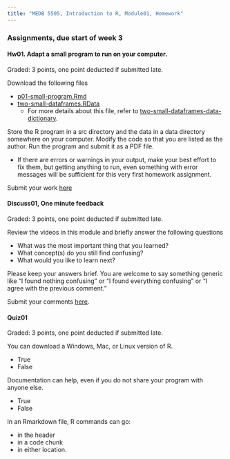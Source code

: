 ```yaml
---
title: "MEDB 5505, Introduction to R, Module01, Homework"
---
```


### Assignments, due start of week 3

#### Hw01. Adapt a small program to run on your computer.

Graded: 3 points, one point deducted if submitted late.

Download the following files

+ [p01-small-program.Rmd](https://github.com/pmean/classes/blob/master/introduction-to-r/src/p01-small-program.Rmd) 
+ [two-small-dataframes.RData](https://github.com/pmean/classes/blob/master/introduction-to-r/data/two-small-dataframes.RData)
  + For more details about this file, refer to [two-small-dataframes-data-dictionary](https://github.com/pmean/classes/blob/master/introduction-to-r/data/two-small-dataframes-data-dictionary.yaml).

 Store the R program in a src directory and the data in a data directory somewhere on your computer. Modify the code so that you are listed as the author. Run the program and submit it as a PDF file.
 
+ If there are errors or warnings in your output, make your best effort to fix them, but getting anything to run, even something with error messages will be sufficient for this very first homework assignment.

Submit your work [here]()

#### Discuss01, One minute feedback

Graded: 3 points, one point deducted if submitted late.

Review the videos in this module and briefly answer the following questions

+ What was the most important thing that you learned?
+ What concept(s) do you still find confusing?
+ What would you like to learn next?

Please keep your answers brief. You are welcome to say something generic like "I found nothing confusing" or "I found everything confusing" or "I agree with the previous comment."

Submit your comments [here](https://umkc.instructure.com/courses/65169/assignments/279189).

#### Quiz01

Graded: 3 points, one point deducted if submitted late.

You can download a Windows, Mac, or Linux version of R.

+ True
+ False

Documentation can help, even if you do not share your program with anyone else.

+ True
+ False

In an Rmarkdown file, R commands can go:

+ in the header
+ in a code chunk
+ in either location.
